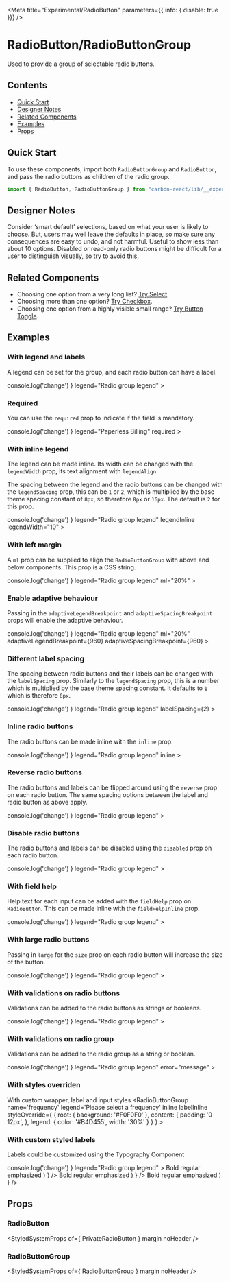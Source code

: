 

<Meta
  title="Experimental/RadioButton"
  parameters={{ info: { disable: true }}}
/>

# RadioButton/RadioButtonGroup
Used to provide a group of selectable radio buttons.

## Contents
- [Quick Start](#quick-start)
- [Designer Notes](#designer-notes)
- [Related Components](#related-components)
- [Examples](#examples)
- [Props](#props)

## Quick Start 

To use these components, import both `RadioButtonGroup` and `RadioButton`, and pass the radio buttons as children of the radio group.

```javascript
import { RadioButton, RadioButtonGroup } from "carbon-react/lib/__experimental__/components/radio-button";
```

## Designer Notes
Consider ‘smart default’ selections, based on what your user is likely to choose. But, users may well leave the defaults in place, so make sure any consequences are easy to undo, and not harmful.
Useful to show less than about 10 options.
Disabled or read-only radio buttons might be difficult for a user to distinguish visually, so try to avoid this.

## Related Components
- Choosing one option from a very long list? [Try Select](/?path=/docs/design-system-select--default-story "Try Select").
- Choosing more than one option? [Try Checkbox](/?path=/docs/experimental-checkbox--default "Try Checkbox").
- Choosing one option from a highly visible small range? [Try Button Toggle](/?path=/story/button-toggle--default "Try Button Toggle").

## Examples

### With legend and labels
A legend can be set for the group, and each radio button can have a label.

<Preview>
  <Story name="with legend and labels">
    <RadioButtonGroup
      name="mybuttongroup"
      onChange={ () => console.log('change') }
      legend="Radio group legend"
    >
    <RadioButton 
      id="radio1" 
      value="radio1"
      label="Radio Option 1"
    />
    <RadioButton 
      id="radio2" 
      value="radio2" 
      label="Radio Option 2"
    />
    <RadioButton 
      id="radio3" 
      value="radio3" 
      label="Radio Option 3"
    />
  </RadioButtonGroup>
  </Story> 
</Preview>

### Required
You can use the `required` prop to indicate if the field is mandatory.

<Preview>
  <Story name="required">
    <RadioButtonGroup
      name="paperless_billing"
      onChange={ () => console.log('change') }
      legend="Paperless Billing"
      required
    >
    <RadioButton 
      value="y"
      label="Yes"
    />
    <RadioButton 
      value="n" 
      label="No"
    />
    <RadioButton 
      value="d" 
      label="Debts only"
    />
  </RadioButtonGroup>
  </Story> 
</Preview>

### With inline legend
The legend can be made inline. Its width can be changed with the `legendWidth` prop, its text alignment with `legendAlign`. 

The spacing between the legend and the radio buttons can be changed with the `legendSpacing` prop, this can be `1` or `2`, which is multiplied by the base theme spacing constant of `8px`, so therefore `8px` or `16px`. The default is `2` for this prop.

<Preview>
  <Story name="with inline legend">
    <RadioButtonGroup
      name="mybuttongroup"
      onChange={ () => console.log('change') }
      legend="Radio group legend"
      legendInline
      legendWidth="10"
    >
    <RadioButton 
      id="radio1" 
      value="radio1"
      label="Radio Option 1"
    />
    <RadioButton 
      id="radio2" 
      value="radio2" 
      label="Radio Option 2"
    />
    <RadioButton 
      id="radio3" 
      value="radio3" 
      label="Radio Option 3"
    />
  </RadioButtonGroup>
  </Story> 
</Preview>

### With left margin
A `ml` prop can be supplied to align the `RadioButtonGroup` with above and below components. This prop is a CSS string.

<Preview>
  <Story name="with left margin">
    <RadioButtonGroup
      name="mybuttongroup"
      onChange={ () => console.log('change') }
      legend="Radio group legend"
      ml="20%"
    >
    <RadioButton 
      id="radio1" 
      value="radio1"
      label="Radio Option 1"
    />
    <RadioButton 
      id="radio2" 
      value="radio2" 
      label="Radio Option 2"
    />
    <RadioButton 
      id="radio3" 
      value="radio3" 
      label="Radio Option 3"
    />
  </RadioButtonGroup>
  </Story> 
</Preview>

### Enable adaptive behaviour
Passing in the `adaptiveLegendBreakpoint` and `adaptiveSpacingBreakpoint` props will enable the adaptive behaviour. 

<Preview>
  <Story name="enable adaptive behaviour" parameters={{ chromatic: { disable: true }}}>
    <RadioButtonGroup
      name="mybuttongroup"
      onChange={ () => console.log('change') }
      legend="Radio group legend"
      ml="20%"
      adaptiveLegendBreakpoint={960}
      adaptiveSpacingBreakpoint={960}
    >
    <RadioButton 
      id="radio1" 
      value="radio1"
      label="Radio Option 1"
    />
    <RadioButton 
      id="radio2" 
      value="radio2" 
      label="Radio Option 2"
    />
    <RadioButton 
      id="radio3" 
      value="radio3" 
      label="Radio Option 3"
    />
  </RadioButtonGroup>
  </Story> 
</Preview>

### Different label spacing 
The spacing between radio buttons and their labels can be changed with the `labelSpacing` prop. Similarly to the `legendSpacing` prop, this is a number which is multiplied by the base theme spacing constant. It defaults to `1` which is therefore `8px`.

<Preview>
  <Story name="different label spacing">
    <RadioButtonGroup
      name="mybuttongroup"
      onChange={ () => console.log('change') }
      legend="Radio group legend"
      labelSpacing={2}
    >
    <RadioButton 
      id="radio1" 
      value="radio1"
      label="Radio Option 1"
    />
    <RadioButton 
      id="radio2" 
      value="radio2" 
      label="Radio Option 2"
    />
    <RadioButton 
      id="radio3" 
      value="radio3" 
      label="Radio Option 3"
    />
  </RadioButtonGroup>
  </Story> 
</Preview>

### Inline radio buttons 
The radio buttons can be made inline with the `inline` prop.

<Preview>
  <Story name="inline radio buttons">
    <RadioButtonGroup
      name="mybuttongroup"
      onChange={ () => console.log('change') }
      legend="Radio group legend"
      inline
    >
    <RadioButton 
      id="radio1" 
      value="radio1"
      label="Radio Option 1"
    />
    <RadioButton 
      id="radio2" 
      value="radio2" 
      label="Radio Option 2"
    />
    <RadioButton 
      id="radio3" 
      value="radio3" 
      label="Radio Option 3"
    />
  </RadioButtonGroup>
  </Story> 
</Preview>

### Reverse radio buttons 
The radio buttons and labels can be flipped around using the `reverse` prop on each radio button. The same spacing options between the label and radio button as above apply.

<Preview>
  <Story name="reverse radio buttons">
    <RadioButtonGroup
      name="mybuttongroup"
      onChange={ () => console.log('change') }
      legend="Radio group legend"
    >
    <RadioButton 
      id="radio1" 
      value="radio1"
      label="Radio Option 1"
      reverse
    />
    <RadioButton 
      id="radio2" 
      value="radio2" 
      label="Radio Option 2"
      reverse
    />
    <RadioButton 
      id="radio3" 
      value="radio3" 
      label="Radio Option 3"
      reverse
    />
  </RadioButtonGroup>
  </Story> 
</Preview>

### Disable radio buttons 
The radio buttons and labels can be disabled using the `disabled` prop on each radio button.

<Preview>
  <Story name="disable radio buttons">
    <RadioButtonGroup
      name="mybuttongroup"
      onChange={ () => console.log('change') }
      legend="Radio group legend"
    >
    <RadioButton 
      id="radio1" 
      value="radio1"
      label="Radio Option 1"
      disabled
    />
    <RadioButton 
      id="radio2" 
      value="radio2" 
      label="Radio Option 2"
      disabled
    />
    <RadioButton 
      id="radio3" 
      value="radio3" 
      label="Radio Option 3"
      disabled
    />
  </RadioButtonGroup>
  </Story> 
</Preview>

### With field help
Help text for each input can be added with the `fieldHelp` prop on `RadioButton`. This can be made inline with the `fieldHelpInline` prop.

<Preview>
  <Story name="with field help">
    <RadioButtonGroup
      name="mybuttongroup"
      onChange={ () => console.log('change') }
      legend="Radio group legend"
    >
    <RadioButton 
      id="radio1" 
      value="radio1"
      label="Radio Option 1"
      fieldHelp="Some help text for this input."
    />
    <RadioButton 
      id="radio2" 
      value="radio2" 
      label="Radio Option 2"
      fieldHelp="Some help text for this input."
    />
    <RadioButton 
      id="radio3" 
      value="radio3" 
      label="Radio Option 3"
      fieldHelp="Some help text for this input."
    />
  </RadioButtonGroup>
  </Story> 
</Preview>

### With large radio buttons
Passing in `large` for the `size` prop on each radio button will increase the size of the button.

<Preview>
  <Story name="with large radio buttons">
    <RadioButtonGroup
      name="mybuttongroup"
      onChange={ () => console.log('change') }
      legend="Radio group legend"
    >
    <RadioButton 
      id="radio1" 
      value="radio1"
      label="Radio Option 1"
      size="large"
      fieldHelp="Some help text for this input."
    />
    <RadioButton 
      id="radio2" 
      value="radio2" 
      label="Radio Option 2"
      size="large"
      fieldHelp="Some help text for this input."
    />
    <RadioButton 
      id="radio3" 
      value="radio3" 
      label="Radio Option 3"
      size="large"
      fieldHelp="Some help text for this input."
    />
  </RadioButtonGroup>
  </Story> 
</Preview>

### With validations on radio buttons
Validations can be added to the radio buttons as strings or booleans.

<Preview>
  <Story name="with validations on buttons">
    <RadioButtonGroup
      name="mybuttongroup"
      onChange={ () => console.log('change') }
      legend="Radio group legend"
    >
    <RadioButton 
      id="radio1" 
      value="radio1"
      label="Radio Option 1"
      error="message"
    />
    <RadioButton 
      id="radio2" 
      value="radio2" 
      label="Radio Option 2"
      warning="message"
    />
    <RadioButton 
      id="radio3" 
      value="radio3" 
      label="Radio Option 3"
      info="message"
    />
  </RadioButtonGroup>
  </Story> 
</Preview>

### With validations on radio group
Validations can be added to the radio group as a string or boolean.

<Preview>
  <Story name="with validations on group">
    <RadioButtonGroup
      name="mybuttongroup"
      onChange={ () => console.log('change') }
      legend="Radio group legend"
      error="message"
    >
      <RadioButton 
        id="radio1" 
        value="radio1"
        label="Radio Option 1"
      />
      <RadioButton 
        id="radio2" 
        value="radio2" 
        label="Radio Option 2"
      />
      <RadioButton 
        id="radio3" 
        value="radio3" 
        label="Radio Option 3"
      />
    </RadioButtonGroup>
    
  </Story>
</Preview>

### With styles overriden
With custom wrapper, label and input styles
<Preview>
  <Story name="styles overriden">
    <RadioButtonGroup
      name='frequency'
      legend='Please select a frequency'
      inline
      labelInline
      styleOverride={
        {
          root: { background: '#F0F0F0' },
          content: {
            padding: '0 12px',
          },
          legend: { color: '#B4D455', width: '30%' }
        }
      }
    >
      <RadioButton
        key='weekly'
        value='weekly'
        label='weekly'
      />
      <RadioButton
        key='monthly'
        value='monthly'
        label='monthly'
      />
      <RadioButton
        key='yearly'
        value='yearly'
        label='yearly'
      />
    </RadioButtonGroup>
  </Story>
</Preview>

### With custom styled labels
Labels could be customized using the Typography Component

<Preview>
  <Story name="with custom styled label">
    <RadioButtonGroup
      name="mybuttongroup"
      onChange={ () => console.log('change') }
      legend="Radio group legend"
    >
      <RadioButton 
        id="radio1" 
        value="radio1"
        label={ (
          <>
            <Typography variant='b'>Bold </Typography>
            <Typography as='span'>regular </Typography>
            <Typography variant='em'>emphasized</Typography>
          </>
        ) }
      />
      <RadioButton 
        id="radio2" 
        value="radio2" 
        label={ (
          <>
            <Typography variant='b'>Bold </Typography>
            <Typography as='span'>regular </Typography>
            <Typography variant='em'>emphasized</Typography>
          </>
        ) }
      />
      <RadioButton 
        id="radio3" 
        value="radio3" 
        label={ (
          <>
            <Typography variant='b'>Bold </Typography>
            <Typography as='span'>regular </Typography>
            <Typography variant='em'>emphasized</Typography>
          </>
        ) }
      />
    </RadioButtonGroup>
    
  </Story>
</Preview>

## Props

### RadioButton
<StyledSystemProps
  of={ PrivateRadioButton }
  margin
  noHeader
/>

### RadioButtonGroup
<StyledSystemProps
  of={ RadioButtonGroup }
  margin
  noHeader
/>
